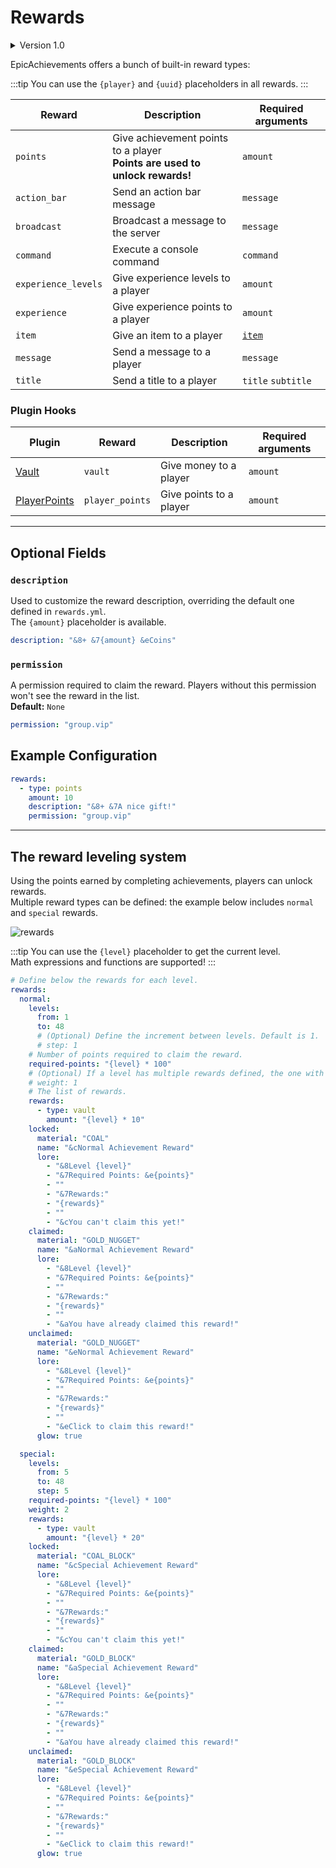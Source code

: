 
# Rewards

<details>
    <summary>Version 1.0</summary>
    <p>
        EpicAchievements offers a bunch of built-in rewards. <br/>
        Below is a list of them:

        :::tip
        You can use the `{player}` placeholder in all rewards.
        :::

        | Reward              | Description                        |
        |---------------------|------------------------------------|
        | `BROADCAST`         | Broadcast a message to the server  |
        | `COMMAND`           | Execute a console command          |
        | `EXPERIENCE_LEVELS` | Give experience levels to a player |
        | `EXPERIENCE`        | Give experience points to a player |
        | `MESSAGE`           | Send a message to a player         |
        | `VAULT`             | Give money to a player             |
        | `PLAYER_POINTS`     | Give money to a player             |

        ## Reward leveling system

        Using the points earned by completing achievements, players can unlock rewards. <br/>
        Below is an example configuration:

        :::tip
        You can use the `{level}` placeholder to get the current level. <br/>
        Math expressions and functions are supported!
        :::

        ```yaml title="rewards.yml"
        rewards:
          # Range of levels
          1-100:
            # Points required to unlock the reward. Math expressions are supported!
            required-points: "{level} * 100"
            # A list of rewards
            rewards:
              - "VAULT:{level} * 10"
            # Item displayed when the reward is locked
            locked-item:
              material: "COAL"
              name: "&cAchievement Reward"
              lore:
                - "&8Level {level}"
                - "&7Required Points: &e{points}"
                - ""
                - "&7Reward:"
                - "{rewards}"
                - ""
                - "{status}"
            # Item displayed when the reward has been claimed
            claimed-item:
              material: "GOLD_NUGGET"
              name: "&aAchievement Reward"
              lore:
                - "&8Level {level}"
                - "&7Required Points: &e{points}"
                - ""
                - "&7Rewards:"
                - "{rewards}"
                - ""
                - "&aYou have already claimed this reward!"
            # Item displayed when the reward has not been claimed
            not-claimed-item:
              material: "GOLD_NUGGET"
              name: "&eAchievement Reward"
              lore:
                - "&8Level {level}"
                - "&7Required Points: &e{points}"
                - ""
                - "&7Rewards:"
                - "{rewards}"
                - ""
                - "&eClick to claim this reward!"
              glow: true
          # Other levels can be added below
        ```
    </p>
</details>

EpicAchievements offers a bunch of built-in reward types:

:::tip
You can use the `{player}` and `{uuid}` placeholders in all rewards.
:::

| Reward              | Description                                                                      | Required arguments          |
|---------------------|----------------------------------------------------------------------------------|-----------------------------|
| `points`            | Give achievement points to a player <br/> **Points are used to unlock rewards!** | `amount`                    |
| `action_bar`        | Send an action bar message                                                       | `message`                   |
| `broadcast`         | Broadcast a message to the server                                                | `message`                   |
| `command`           | Execute a console command                                                        | `command`                   |
| `experience_levels` | Give experience levels to a player                                               | `amount`                    |
| `experience`        | Give experience points to a player                                               | `amount`                    |
| `item`              | Give an item to a player                                                         | [`item`](../../item-format) |
| `message`           | Send a message to a player                                                       | `message`                   |
| `title`             | Send a title to a player                                                         | `title` `subtitle`          |

### Plugin Hooks

| Plugin                                                    | Reward          | Description             | Required arguments |
|-----------------------------------------------------------|-----------------|-------------------------|--------------------|
| [Vault](https://www.spigotmc.org/resources/34315/)        | `vault`         | Give money to a player  | `amount`           |
| [PlayerPoints](https://www.spigotmc.org/resources/80745/) | `player_points` | Give points to a player | `amount`           |

---

## Optional Fields

### `description`
Used to customize the reward description, overriding the default one defined in `rewards.yml`. <br/>
The `{amount}` placeholder is available.

```yaml
description: "&8+ &7{amount} &eCoins"
```

### `permission`
A permission required to claim the reward. Players without this permission won't see the reward in the list. <br/>
**Default:** `None`
```yaml
permission: "group.vip"
```

## Example Configuration

```yaml
rewards:
  - type: points
    amount: 10
    description: "&8+ &7A nice gift!"
    permission: "group.vip"
```

---

## The reward leveling system

Using the points earned by completing achievements, players can unlock rewards. <br/>
Multiple reward types can be defined: the example below includes `normal` and `special` rewards. <br/>

![rewards](https://imgur.com/rqs7ypW.png)

:::tip
You can use the `{level}` placeholder to get the current level. <br/>
Math expressions and functions are supported!
:::

```yaml title="rewards.yml" showLineNumbers
# Define below the rewards for each level.
rewards:
  normal:
    levels:
      from: 1
      to: 48
      # (Optional) Define the increment between levels. Default is 1.
      # step: 1
    # Number of points required to claim the reward.
    required-points: "{level} * 100"
    # (Optional) If a level has multiple rewards defined, the one with the highest weight will be used.
    # weight: 1
    # The list of rewards.
    rewards:
      - type: vault
        amount: "{level} * 10"
    locked:
      material: "COAL"
      name: "&cNormal Achievement Reward"
      lore:
        - "&8Level {level}"
        - "&7Required Points: &e{points}"
        - ""
        - "&7Rewards:"
        - "{rewards}"
        - ""
        - "&cYou can't claim this yet!"
    claimed:
      material: "GOLD_NUGGET"
      name: "&aNormal Achievement Reward"
      lore:
        - "&8Level {level}"
        - "&7Required Points: &e{points}"
        - ""
        - "&7Rewards:"
        - "{rewards}"
        - ""
        - "&aYou have already claimed this reward!"
    unclaimed:
      material: "GOLD_NUGGET"
      name: "&eNormal Achievement Reward"
      lore:
        - "&8Level {level}"
        - "&7Required Points: &e{points}"
        - ""
        - "&7Rewards:"
        - "{rewards}"
        - ""
        - "&eClick to claim this reward!"
      glow: true

  special:
    levels:
      from: 5
      to: 48
      step: 5
    required-points: "{level} * 100"
    weight: 2
    rewards:
      - type: vault
        amount: "{level} * 20"
    locked:
      material: "COAL_BLOCK"
      name: "&cSpecial Achievement Reward"
      lore:
        - "&8Level {level}"
        - "&7Required Points: &e{points}"
        - ""
        - "&7Rewards:"
        - "{rewards}"
        - ""
        - "&cYou can't claim this yet!"
    claimed:
      material: "GOLD_BLOCK"
      name: "&aSpecial Achievement Reward"
      lore:
        - "&8Level {level}"
        - "&7Required Points: &e{points}"
        - ""
        - "&7Rewards:"
        - "{rewards}"
        - ""
        - "&aYou have already claimed this reward!"
    unclaimed:
      material: "GOLD_BLOCK"
      name: "&eSpecial Achievement Reward"
      lore:
        - "&8Level {level}"
        - "&7Required Points: &e{points}"
        - ""
        - "&7Rewards:"
        - "{rewards}"
        - ""
        - "&eClick to claim this reward!"
      glow: true
```
